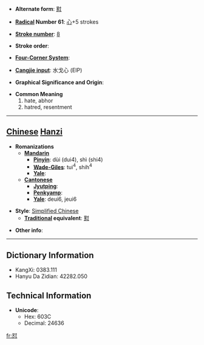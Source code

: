* '''Alternate form''': [[懟]]

* '''[[Wiktionary:Chinese radical index| Radical]] Number 61''': [[Wiktionary:Chinese radical index 心|心]]+5 strokes

* '''[[Wiktionary:Chinese total strokes index|Stroke number]]''': [[Wiktionary:Chinese total strokes index 8|8]]

* '''Stroke order''': 

* '''[[Wiktionary:Chinese four corner index|Four-Corner System]]''': 

* '''[[Wiktionary:Chinese Cangjie index|Cangjie input]]''': 水戈心 (EIP)

* '''Graphical Significance and Origin''': 

* '''Common Meaning'''
*#hate, abhor
*# hatred, resentment


----

== [[Chinese]] [[Hanzi]] ==

* '''Romanizations'''
** '''[[Mandarin]]'''
*** '''[[Pinyin]]''': dùi (dui4), shì (shi4)
*** '''[[Wade-Giles]]''': tui<sup>4</sup>, shih<sup>4</sup>
*** '''[[Yale]]''': 
** '''[[Cantonese]]'''
*** '''[[Jyutping]]''':
*** '''[[Penkyamp]]''': 
*** '''[[Yale]]''': deui6, jeui6

* '''Style''': [[Simplified Chinese]] 
** '''[[Traditional Chinese|Traditional]] equivalent''': [[懟]]

* '''Other info''': 

----

== Dictionary Information ==

* KangXi: 0383.111
* Hanyu Da Zidian: 42282.050

== Technical Information ==

* '''Unicode''':
** Hex: 603C
** Decimal: 24636

[[fr:怼]]